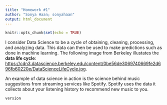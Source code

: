 ```yaml
---
title: "Homework #1"
author: "Sonya Haan; sonyahaan"
output: html_document
---
```


```r
knitr::opts_chunk$set(echo = TRUE)
```

I consider Data Science to be a cycle of obtaining, cleaning, processing, and analyzing data. This data can then be used to make predictions such as done in machine learning. The following image from Berkeley illustates the **data life cycle**: <https://cdn3.datascience.berkeley.edu/content/0be56de3069740669fe2d696fb60220e/DataScienceLifeCycle.jpg>.

An example of data science in action is the science behind music suggestions from streaming services like Spotify. Spotify uses the data it collects about your listening history to recommend new music to you.


```r
version
```

